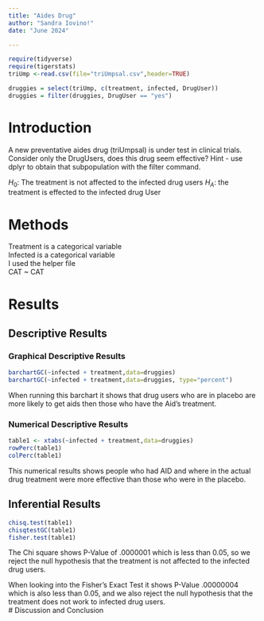 ```yaml
--- 
title: "Aides Drug"
author: "Sandra Iovino!"
date: "June 2024"

---
```


```r
require(tidyverse)
require(tigerstats)
triUmp <-read.csv(file="triUmpsal.csv",header=TRUE)

druggies = select(triUmp, c(treatment, infected, DrugUser))
druggies = filter(druggies, DrugUser == "yes")

``` 

# Introduction

<!--In this section you explain what you are trying to show.  Where did the data come from?  What is the research or other question you are trying to answer?.  If you skimp in this section expect to be marked down in your grade. Paint a picture of the project a couple of paragraphs is expected!-->

A new  preventative aides drug (triUmpsal) is under test in clinical trials. Consider only the DrugUsers, does this drug seem effective?  Hint - use dplyr to obtain that subpopulation with the filter command.

$H_0$: The treatment is not affected to the infected drug users 
$H_A$: the treatment is effected to the infected drug User 

# Methods

Treatment is a categorical variable   
Infected is a categorical variable  
I used the helper file   
CAT ~ CAT   

<!--Decide on your methods:  use "variable analysis" or other appropriate descriptors.  Make sure to choose at least one graphical method and at least one numerical method. Discuss what data manipulations may be needed for example subsetting or other binning procedures and what sort of graphical displays and inferential tools will be used!-->

# Results

<!--Divide this section into two sub-sections:  One for your descriptive  results and one for your inferential results.!-->

## Descriptive Results

### Graphical Descriptive Results

<!--Graphical results here.  Make sure to show your code.  Provide appropriate labels for axes, giving units if possible, and provide a good title for the graph, too.  Use the graphical results to describe the patterns if any that exist in the data as focused toward the research question. Bottom line is to explain the features of the graph that are relevant to conforming or departing to what is expected by your null hypothesis !-->


```r
barchartGC(~infected + treatment,data=druggies)
barchartGC(~infected + treatment,data=druggies, type="percent")
```

 When running this barchart it shows that drug users who are in placebo are more likely to get aids then those who have the Aid's treatment.    
 
### Numerical Descriptive Results

<!--Numerical results go here. Use the numerical results to describe the patterns if any that exist in the data as focused toward the research question!-->

```r
table1 <- xtabs(~infected + treatment,data=druggies)
rowPerc(table1)
colPerc(table1)
```
This numerical results shows people who had AID and where in the actual drug treatment were more effective than those who were in the placebo.     

## Inferential Results

<!--State hypothesis clearly.  Make sure your discussion of the inferential test covers all the aspects that the test output produces, such as test statistic, p-value etc.  Make a decision about the null hypothesis, explain the assumptions on which the selected test/procedure was based, and why the chosen procedure satisfys the assumptions and is appropriate to answer the research question!-->
```r
chisq.test(table1)
chisqtestGC(table1)
fisher.test(table1)
```

The Chi square shows P-Value of .0000001 which is less than 0.05, so we reject the null hypothesis that the treatment is not affected to the infected drug users.  

When looking into the Fisher's Exact Test it shows P-Value .00000004 which is also less than 0.05, and we also reject the null hypothesis that the treatment does not work to infected drug users.  
# Discussion and Conclusion

<!--Discussion and conclusion here.  If you found a relationship be sure to consider whether the relationship occurs because one of the variavbles causes the other, or whether they perhasps are related for some other reason.  Watch the chapter 6 videos from the GeorgeTown videos collection.!-->

